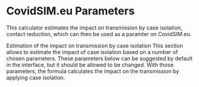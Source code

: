 # CovidSIM.eu Parameters 

This calculator estimates the impact on transmission by case isolation, contact reduction, which can then be used as a paramter on CovidSIM.eu.

Estimation of the impact on transmission by case isolation
This section allows to estimate the impact of case isolation based on a number of chosen parameters. These parameters below can be suggested by default in the interface, but it should be allowed to be changed. With those parameters, the formula calculates the impact on the transmission by applying case isolation.

